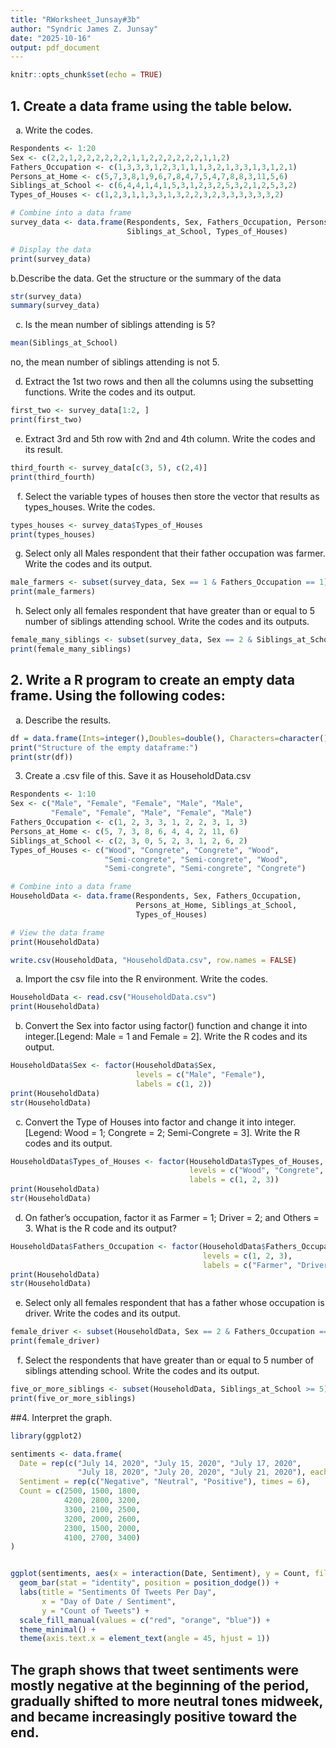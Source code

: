 ```yaml
---
title: "RWorksheet_Junsay#3b"
author: "Syndric James Z. Junsay"
date: "2025-10-16"
output: pdf_document
---
```


```r
knitr::opts_chunk$set(echo = TRUE)
```
## 1. Create a data frame using the table below.
 a. Write the codes.
 
```r
Respondents <- 1:20
Sex <- c(2,2,1,2,2,2,2,2,2,1,1,2,2,2,2,2,2,1,1,2)
Fathers_Occupation <- c(1,3,3,3,1,2,3,1,1,1,3,2,1,3,3,1,3,1,2,1)
Persons_at_Home <- c(5,7,3,8,1,9,6,7,8,4,7,5,4,7,8,8,3,11,5,6)
Siblings_at_School <- c(6,4,4,1,4,1,5,3,1,2,3,2,5,3,2,1,2,5,3,2)
Types_of_Houses <- c(1,2,3,1,1,3,3,1,3,2,2,3,2,3,3,3,3,3,3,2)

# Combine into a data frame
survey_data <- data.frame(Respondents, Sex, Fathers_Occupation, Persons_at_Home, 
                          Siblings_at_School, Types_of_Houses)

# Display the data
print(survey_data)
```
b.Describe the data. Get the structure or the summary of the data

```r
str(survey_data)
summary(survey_data)
```
c. Is the mean number of siblings attending is 5?
```r
mean(Siblings_at_School)
```
no, the mean number of siblings attending is not 5.

d. Extract the 1st two rows and then all the columns using the subsetting functions.
Write the codes and its output.

```r
first_two <- survey_data[1:2, ]
print(first_two)
```
e. Extract 3rd and 5th row with 2nd and 4th column. Write the codes and its result.
```r
third_fourth <- survey_data[c(3, 5), c(2,4)]
print(third_fourth)
```
f. Select the variable types of houses then store the vector that results as types_houses.
Write the codes.
```r
types_houses <- survey_data$Types_of_Houses
print(types_houses)
```
g. Select only all Males respondent that their father occupation was farmer. Write the
codes and its output.
```r
male_farmers <- subset(survey_data, Sex == 1 & Fathers_Occupation == 1)
print(male_farmers)
```
h. Select only all females respondent that have greater than or equal to 5 number of
siblings attending school. Write the codes and its outputs.
```r
female_many_siblings <- subset(survey_data, Sex == 2 & Siblings_at_School >= 5)
print(female_many_siblings)
```
## 2. Write a R program to create an empty data frame. Using the following codes:

a. Describe the results.
```r
df = data.frame(Ints=integer(),Doubles=double(), Characters=character(), Logicals=logical(), Factors=factor(), stringsAsFactors=FALSE)
print("Structure of the empty dataframe:")
print(str(df))
```
3. Create a .csv file of this. Save it as HouseholdData.csv
```r
Respondents <- 1:10
Sex <- c("Male", "Female", "Female", "Male", "Male", 
         "Female", "Female", "Male", "Female", "Male")
Fathers_Occupation <- c(1, 2, 3, 3, 1, 2, 2, 3, 1, 3)
Persons_at_Home <- c(5, 7, 3, 8, 6, 4, 4, 2, 11, 6)
Siblings_at_School <- c(2, 3, 0, 5, 2, 3, 1, 2, 6, 2)
Types_of_Houses <- c("Wood", "Congrete", "Congrete", "Wood", 
                     "Semi-congrete", "Semi-congrete", "Wood", 
                     "Semi-congrete", "Semi-congrete", "Congrete")

# Combine into a data frame
HouseholdData <- data.frame(Respondents, Sex, Fathers_Occupation,
                            Persons_at_Home, Siblings_at_School,
                            Types_of_Houses)

# View the data frame
print(HouseholdData)

write.csv(HouseholdData, "HouseholdData.csv", row.names = FALSE)
```

a. Import the csv file into the R environment. Write the codes.
```r
HouseholdData <- read.csv("HouseholdData.csv")
print(HouseholdData)
```
b. Convert the Sex into factor using factor() function and change it into integer.[Legend:
Male = 1 and Female = 2]. Write the R codes and its output.
```r
HouseholdData$Sex <- factor(HouseholdData$Sex,
                            levels = c("Male", "Female"),
                            labels = c(1, 2))
print(HouseholdData)
str(HouseholdData)
```
c. Convert the Type of Houses into factor and change it into integer. [Legend: Wood
= 1; Congrete = 2; Semi-Congrete = 3]. Write the R codes and its output.
```r
HouseholdData$Types_of_Houses <- factor(HouseholdData$Types_of_Houses,
                                        levels = c("Wood", "Congrete", "Semi-congrete"),
                                        labels = c(1, 2, 3))
print(HouseholdData)
str(HouseholdData)
```

d. On father’s occupation, factor it as Farmer = 1; Driver = 2; and Others = 3. What
is the R code and its output?
```r
HouseholdData$Fathers_Occupation <- factor(HouseholdData$Fathers_Occupation,
                                           levels = c(1, 2, 3),
                                           labels = c("Farmer", "Driver", "Others"))
print(HouseholdData)
str(HouseholdData)
```
e. Select only all females respondent that has a father whose occupation is driver. Write
the codes and its output.
```r
female_driver <- subset(HouseholdData, Sex == 2 & Fathers_Occupation == "Driver")
print(female_driver)
```
f. Select the respondents that have greater than or equal to 5 number of siblings attending
school. Write the codes and its output.

```r
five_or_more_siblings <- subset(HouseholdData, Siblings_at_School >= 5)
print(five_or_more_siblings)
```
##4. Interpret the graph.
```r
library(ggplot2)

sentiments <- data.frame(
  Date = rep(c("July 14, 2020", "July 15, 2020", "July 17, 2020",
               "July 18, 2020", "July 20, 2020", "July 21, 2020"), each = 3),
  Sentiment = rep(c("Negative", "Neutral", "Positive"), times = 6),
  Count = c(2500, 1500, 1800,
            4200, 2800, 3200,
            3300, 2100, 2500,
            3200, 2000, 2600,
            2300, 1500, 2000,
            4100, 2700, 3400)
)


ggplot(sentiments, aes(x = interaction(Date, Sentiment), y = Count, fill = Sentiment)) +
  geom_bar(stat = "identity", position = position_dodge()) +
  labs(title = "Sentiments Of Tweets Per Day",
       x = "Day of Date / Sentiment",
       y = "Count of Tweets") +
  scale_fill_manual(values = c("red", "orange", "blue")) +
  theme_minimal() +
  theme(axis.text.x = element_text(angle = 45, hjust = 1))
```
## The graph shows that tweet sentiments were mostly negative at the beginning of the period, gradually shifted to more neutral tones midweek, and became increasingly positive toward the end.
 








